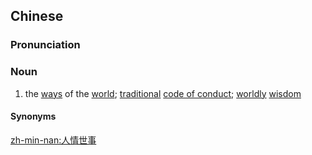==Chinese==
{{zh-forms|type=22}}

===Pronunciation===
{{zh-pron
|mn=kh:jîn-chêng-sè-sū/tp:lîn-chêng-sè-sū
|cat=n
}}

===Noun===
{{zh-noun}}

# {{lb|zh|Min Nan}} the [[way]]s of the [[world]]; [[traditional]] [[code of conduct]]; [[worldly]] [[wisdom]]

====Synonyms====
{{zh-dial|人情世故}}

[[zh-min-nan:人情世事]]